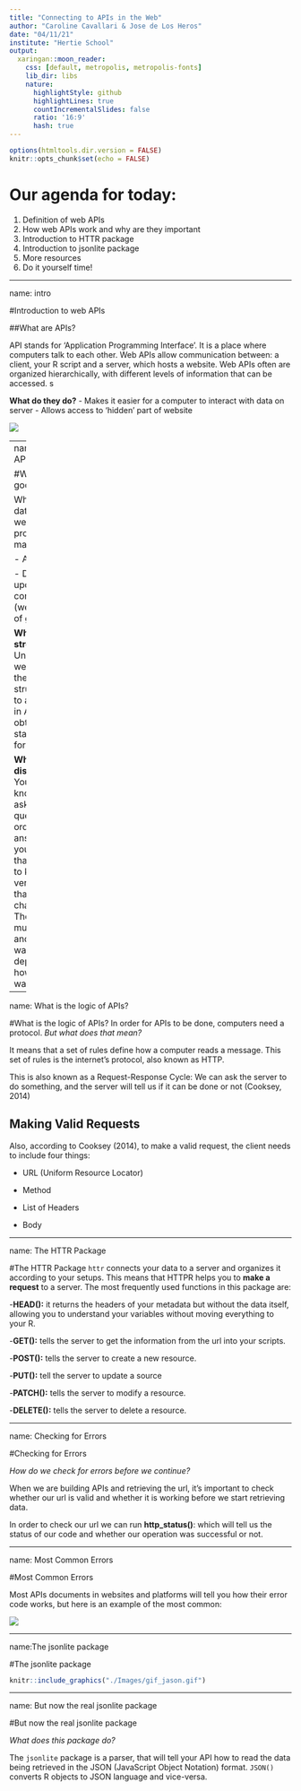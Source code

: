 ```yaml
---
title: "Connecting to APIs in the Web"
author: "Caroline Cavallari & Jose de Los Heros"
date: "04/11/21"
institute: "Hertie School"
output:
  xaringan::moon_reader:
    css: [default, metropolis, metropolis-fonts] 
    lib_dir: libs
    nature:
      highlightStyle: github
      highlightLines: true
      countIncrementalSlides: false
      ratio: '16:9'
      hash: true
---
```



```r
options(htmltools.dir.version = FALSE)
knitr::opts_chunk$set(echo = FALSE)

```


# Our agenda for today:

1. Definition of web APIs
2. How web APIs work and why are they important
4. Introduction to HTTR package
5. Introduction to jsonlite package
6. More resources
7. Do it yourself time!

---

name: intro

#Introduction to web APIs

##What are APIs?

API stands for 'Application Programming Interface’. It is a place where computers talk to each other. Web APIs allow communication between: a client, your R script  and a server, which hosts a website. Web APIs often are organized hierarchically, with different levels of information that can be accessed. s

**What do they do?**
- Makes it easier for a computer to interact with data on server
- Allows access to ‘hidden’ part of website

![ ](./Images/Image_1.jpeg)

---
name: What are APIs good for?

#What are APIs good for?

When you need data from website in a programmatic manner:

- A lot of data

- Data gets updated constantly (weather, price of gold) 

**What are their strengths?**
Unlike in webscraping, there is a structured way to access data in APIs. 
Data is obtained in a standardized format.

**What are their disadvantages?**
You need to know how to ask the right questions in order to get the answers that you want. To do that, you need to know the API very well, and that might be a challenge!
There are multiple system and different ways to do it, depending on how the API was designed

---

name: What is  the logic of APIs?

#What is  the logic of APIs?
In order for APIs to be done, computers need a protocol. 
*But what does that mean?*\

It means that a set of rules define how a computer reads a message.  This set of rules is the internet's protocol, also known as HTTP.  

This is also known as a Request-Response Cycle: We can ask the server to do something, and the server will tell us if it can be done or not (Cooksey, 2014) 

## Making Valid Requests
Also, according to Cooksey (2014), to make a valid request, the client needs to include four things:

- URL (Uniform Resource Locator) 

- Method 

- List of Headers 

- Body

---

name: The HTTR Package

#The HTTR Package
`httr` connects your data to a server and organizes it according to your setups. This means that HTTPR helps you to **make a request** to a server. The most frequently used functions in this package are:

-**HEAD():** it returns the headers of your metadata but without the data itself, allowing you to understand your variables without moving everything to your R.

-**GET():** tells the server to get the information from the url into your scripts.

-**POST():** tells the server to create a new resource. 

-**PUT():** tell the server to update a source

-**PATCH():** tells the server to modify a resource.

-**DELETE():** tells the server to delete a resource.


---

name: Checking for Errors

#Checking for Errors

*How do we check for errors before we continue?*

When we are building APIs and retrieving the url, it's important to check whether our url is valid and whether it is working before we start retrieving data.

In order to check our url we can run **http_status()**: which will tell us the status of our code and whether our operation was successful or not.

---

name: Most Common Errors

#Most Common Errors

Most APIs documents in websites and platforms will tell you how their error code works, but here is an example of the most common:

![ ](./Images/Image_2.jpeg)


---

name:The jsonlite package

#The jsonlite package

```r
knitr::include_graphics("./Images/gif_jason.gif")
```

---

name: But now the real jsonlite package

#But now the real jsonlite package

*What does this package do?*

The `jsonlite` package is a parser, that will tell your API how to read the data being retrieved in the JSON (JavaScript Object Notation) format. `JSON()` converts R objects to JSON language and vice-versa. 




